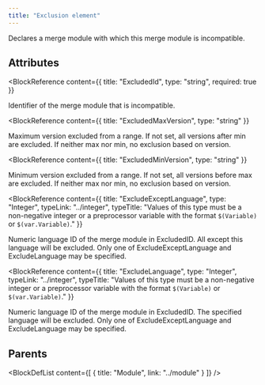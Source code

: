 ```yaml
---
title: "Exclusion element"
---
```



Declares a merge module with which this merge module is incompatible.


## Attributes

<BlockWrapper>

  <BlockReference
    content={{
      title: "ExcludedId",
      type: "string",
      required: true
    }}
  >
  Identifier of the merge module that is incompatible.
  </BlockReference>

  <BlockReference
    content={{
      title: "ExcludedMaxVersion",
      type: "string"
    }}
  >
  Maximum version excluded from a range. If not set, all versions after min are excluded. If neither max nor min, no exclusion based on version.
  </BlockReference>

  <BlockReference
    content={{
      title: "ExcludedMinVersion",
      type: "string"
    }}
  >
  Minimum version excluded from a range. If not set, all versions before max are excluded. If neither max nor min, no exclusion based on version.
  </BlockReference>

  <BlockReference
    content={{
      title: "ExcludeExceptLanguage",
      type: "Integer",
      typeLink: "../integer",
      typeTitle: "Values of this type must be a non-negative integer or a preprocessor variable with the format `$(Variable)` or `$(var.Variable)`."
    }}
  >
  Numeric language ID of the merge module in ExcludedID. All except this language will be excluded. Only one of ExcludeExceptLanguage and ExcludeLanguage may be specified.
  </BlockReference>

  <BlockReference
    content={{
      title: "ExcludeLanguage",
      type: "Integer",
      typeLink: "../integer",
      typeTitle: "Values of this type must be a non-negative integer or a preprocessor variable with the format `$(Variable)` or `$(var.Variable)`."
    }}
  >
  Numeric language ID of the merge module in ExcludedID. The specified language will be excluded. Only one of ExcludeExceptLanguage and ExcludeLanguage may be specified.
  </BlockReference>

</BlockWrapper>


## Parents

<BlockDefList content={[
    {
      title: "Module",
      link: "../module"
    }
  ]}
/>